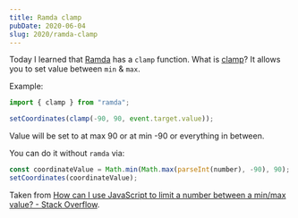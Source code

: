 ```yaml
---
title: Ramda clamp
pubDate: 2020-06-04
slug: 2020/ramda-clamp
---
```


Today I learned that [Ramda](https://ramdajs.com/) has a `clamp` function.
What is [clamp](https://ramdajs.com/docs/#clamp)? It allows you to set value between `min` & `max`.

Example:

```ts
import { clamp } from "ramda";

setCoordinates(clamp(-90, 90, event.target.value));
```

Value will be set to at max 90 or at min -90 or everything in between.

You can do it without `ramda` via:

```ts
const coordinateValue = Math.min(Math.max(parseInt(number), -90), 90);
setCoordinates(coordinateValue);
```

Taken from [How can I use JavaScript to limit a number between a min/max value? - Stack Overflow](https://stackoverflow.com/questions/5842747/how-can-i-use-javascript-to-limit-a-number-between-a-min-max-value).
